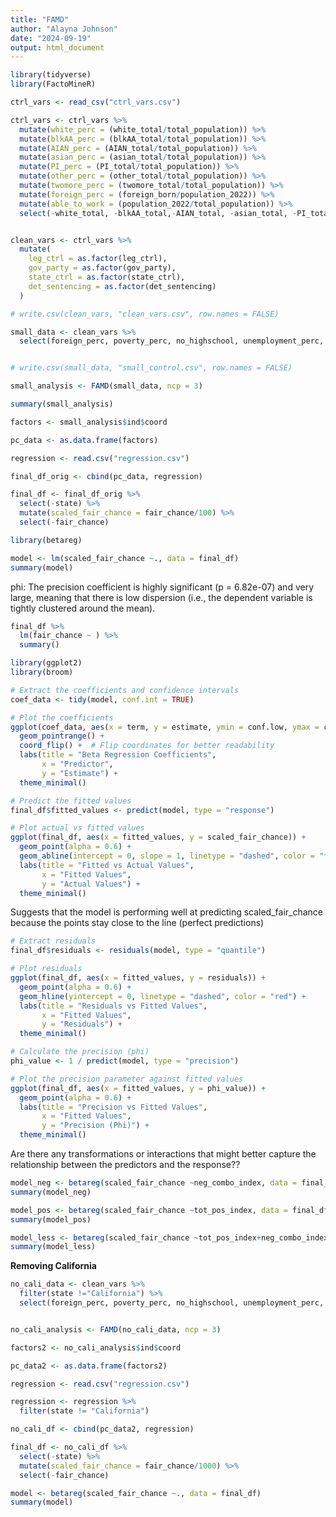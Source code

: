 ```yaml
---
title: "FAMD"
author: "Alayna Johnson"
date: "2024-09-19"
output: html_document
---
```



```r
library(tidyverse)
library(FactoMineR)

ctrl_vars <- read_csv("ctrl_vars.csv")
```

```r
ctrl_vars <- ctrl_vars %>%
  mutate(white_perc = (white_total/total_population)) %>%
  mutate(blkAA_perc = (blkAA_total/total_population)) %>%
  mutate(AIAN_perc = (AIAN_total/total_population)) %>%
  mutate(asian_perc = (asian_total/total_population)) %>%
  mutate(PI_perc = (PI_total/total_population)) %>%
  mutate(other_perc = (other_total/total_population)) %>%
  mutate(twomore_perc = (twomore_total/total_population)) %>%
  mutate(foreign_perc = (foreign_born/population_2022)) %>%
  mutate(able_to_work = (population_2022/total_population)) %>%
  select(-white_total, -blkAA_total,-AIAN_total, -asian_total, -PI_total, -other_total, -twomore_total, -total_population, -foreign_born, -population_2022)



```


```r

clean_vars <- ctrl_vars %>%
  mutate(
    leg_ctrl = as.factor(leg_ctrl),
    gov_party = as.factor(gov_party),
    state_ctrl = as.factor(state_ctrl),
    det_sentencing = as.factor(det_sentencing)
  )

# write.csv(clean_vars, "clean_vars.csv", row.names = FALSE)
```




```r
small_data <- clean_vars %>%
  select(foreign_perc, poverty_perc, no_highschool, unemployment_perc, state_ctrl, bills_enacted, reincarceration)


# write.csv(small_data, "small_control.csv", row.names = FALSE)

small_analysis <- FAMD(small_data, ncp = 3)

summary(small_analysis)
```

```r
factors <- small_analysis$ind$coord

```


```r
pc_data <- as.data.frame(factors)

regression <- read.csv("regression.csv")

final_df_orig <- cbind(pc_data, regression)

final_df <- final_df_orig %>%
  select(-state) %>%
  mutate(scaled_fair_chance = fair_chance/100) %>%
  select(-fair_chance)
```


```r
library(betareg)

model <- lm(scaled_fair_chance ~., data = final_df)
summary(model)

```

phi: The precision coefficient is highly significant (p = 6.82e-07) and very large, meaning that there is low dispersion (i.e., the dependent variable is tightly clustered around the mean).

```r
final_df %>%
  lm(fair_chance ~ ) %>%
  summary()

```


```r
library(ggplot2)
library(broom)

# Extract the coefficients and confidence intervals
coef_data <- tidy(model, conf.int = TRUE)

# Plot the coefficients
ggplot(coef_data, aes(x = term, y = estimate, ymin = conf.low, ymax = conf.high)) +
  geom_pointrange() +
  coord_flip() +  # Flip coordinates for better readability
  labs(title = "Beta Regression Coefficients", 
       x = "Predictor", 
       y = "Estimate") +
  theme_minimal()

```

```r
# Predict the fitted values
final_df$fitted_values <- predict(model, type = "response")

# Plot actual vs fitted values
ggplot(final_df, aes(x = fitted_values, y = scaled_fair_chance)) +
  geom_point(alpha = 0.6) +
  geom_abline(intercept = 0, slope = 1, linetype = "dashed", color = "firebrick") + 
  labs(title = "Fitted vs Actual Values",
       x = "Fitted Values",
       y = "Actual Values") +
  theme_minimal()

```

Suggests that the model is performing well at predicting scaled_fair_chance because the points stay close to the line (perfect predictions)

```r
# Extract residuals
final_df$residuals <- residuals(model, type = "quantile")

# Plot residuals
ggplot(final_df, aes(x = fitted_values, y = residuals)) +
  geom_point(alpha = 0.6) +
  geom_hline(yintercept = 0, linetype = "dashed", color = "red") +
  labs(title = "Residuals vs Fitted Values",
       x = "Fitted Values",
       y = "Residuals") +
  theme_minimal()

```

```r
# Calculate the precision (phi)
phi_value <- 1 / predict(model, type = "precision")

# Plot the precision parameter against fitted values
ggplot(final_df, aes(x = fitted_values, y = phi_value)) +
  geom_point(alpha = 0.6) +
  labs(title = "Precision vs Fitted Values",
       x = "Fitted Values",
       y = "Precision (Phi)") +
  theme_minimal()

```


Are there any transformations or interactions that might better capture the relationship between the predictors and the response??

```r
model_neg <- betareg(scaled_fair_chance ~neg_combo_index, data = final_df)
summary(model_neg)

model_pos <- betareg(scaled_fair_chance ~tot_pos_index, data = final_df)
summary(model_pos)

```

```r
model_less <- betareg(scaled_fair_chance ~tot_pos_index+neg_combo_index+Dim.1+Dim.2+Dim.3,data = final_df)
summary(model_less)
```
**Removing California**

```r
no_cali_data <- clean_vars %>%
  filter(state !="California") %>%
  select(foreign_perc, poverty_perc, no_highschool, unemployment_perc, state_ctrl, bills_enacted, reincarceration)


no_cali_analysis <- FAMD(no_cali_data, ncp = 3)

```

```r
factors2 <- no_cali_analysis$ind$coord
```


```r
pc_data2 <- as.data.frame(factors2)

regression <- read.csv("regression.csv")

regression <- regression %>%
  filter(state != "California")

no_cali_df <- cbind(pc_data2, regression)

final_df <- no_cali_df %>%
  select(-state) %>%
  mutate(scaled_fair_chance = fair_chance/1000) %>%
  select(-fair_chance)
```



```r
model <- betareg(scaled_fair_chance ~., data = final_df)
summary(model)
```

